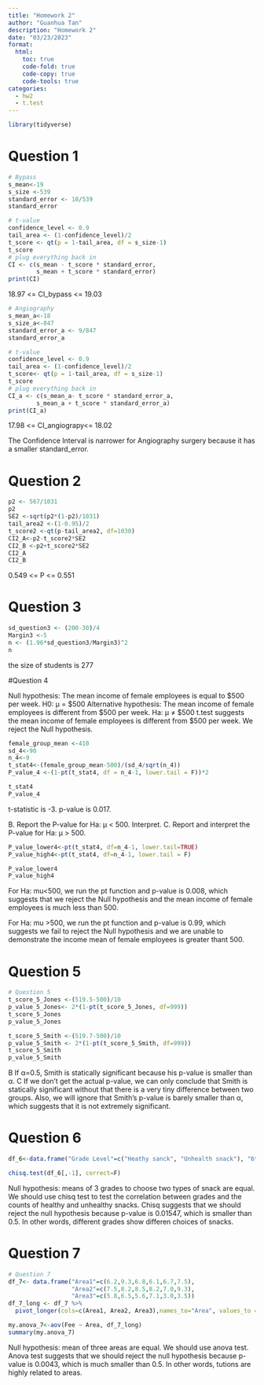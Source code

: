 ```yaml
---
title: "Homework 2"
author: "Guanhua Tan"
description: "Homework 2"
date: "03/23/2023"
format:
  html:
    toc: true
    code-fold: true
    code-copy: true
    code-tools: true
categories:
  - hw2
  - t.test
---
```


```r
library(tidyverse)
```

# Question 1

```r
# Bypass 
s_mean<-19
s_size <-539
standard_error <- 10/539
standard_error

# t-value
confidence_level <- 0.9
tail_area <- (1-confidence_level)/2
t_score <- qt(p = 1-tail_area, df = s_size-1)
t_score
# plug everything back in
CI <- c(s_mean - t_score * standard_error,
        s_mean + t_score * standard_error)
print(CI)

```
18.97 <= CI_bypass <= 19.03


```r
# Angiography
s_mean_a<-18
s_size_a<-847
standard_error_a <- 9/847
standard_error_a

# t-value
confidence_level <- 0.9
tail_area <- (1-confidence_level)/2
t_score<- qt(p = 1-tail_area, df = s_size-1)
t_score
# plug everything back in
CI_a <- c(s_mean_a- t_score * standard_error_a,
        s_mean_a + t_score * standard_error_a)
print(CI_a)

```
17.98 <= CI_angiograpy<= 18.02

The Confidence Interval is narrower for Angiography surgery because it has a smaller standard_error.

# Question 2

```r
p2 <- 567/1031
p2
SE2 <-sqrt(p2*(1-p2)/1031)
tail_area2 <-(1-0.95)/2
t_score2 <-qt(p-tail_area2, df=1030)
CI2_A<-p2-t_score2*SE2
CI2_B <-p2+t_score2*SE2
CI2_A
CI2_B
```
0.549 <= P <= 0.551

# Question 3

```r
sd_question3 <- (200-30)/4
Margin3 <-5
n <- (1.96*sd_question3/Margin3)^2
n
```
the size of students is 277

#Question 4

Null hypothesis: The mean income of female employees is equal to $500 per week.
H0: μ = $500
Alternative hypothesis: The mean income of female employees is different from $500 per week.
Ha: μ ≠ $500
t.test suggests the mean income of female employees is different from $500 per week. We reject the Null hypothesis.

```r
female_group_mean <-410
sd_4<-90
n_4<-9
t_stat4<-(female_group_mean-500)/(sd_4/sqrt(n_4))
P_value_4 <-(1-pt(t_stat4, df = n_4-1, lower.tail = F))*2

t_stat4
P_value_4

```
t-statistic is -3.
p-value is 0.017.

B. Report the P-value for Ha: μ < 500. Interpret.
C. Report and interpret the P-value for Ha: μ > 500.
```r
P_value_lower4<-pt(t_stat4, df=n_4-1, lower.tail=TRUE)
P_value_high4<-pt(t_stat4, df=n_4-1, lower.tail = F)

P_value_lower4
P_value_high4
```
For Ha: mu<500, we run the pt function and p-value is 0.008, which suggests that we reject the Null hypothesis and the mean income of female employees is much less than 500.

For Ha: mu >500, we run the pt function and p-value is 0.99, which suggests we fail to reject the Null hypothesis and we are unable to demonstrate the income mean of female employees is greater thant 500.

# Question 5
```r
# Question 5
t_score_5_Jones <-(519.5-500)/10
p_value_5_Jones<- 2*(1-pt(t_score_5_Jones, df=999))
t_score_5_Jones
p_value_5_Jones

t_score_5_Smith <-(519.7-500)/10
p_value_5_Smith <- 2*(1-pt(t_score_5_Smith, df=999))
t_score_5_Smith
p_value_5_Smith
```
B If α=0.5, Smith is statically significant because his p-value is smaller than α.
C If we don't get the actual p-value, we can only conclude that Smith is statically significant without that there is a very tiny difference between two groups. Also, we will ignore that Smith's p-value is barely smaller than α, which suggests that it is not extremely significant. 

# Question 6
```r

df_6<-data.frame("Grade Level"=c("Heathy sanck", "Unhealth snack"), "6th grade"=c(31,69), "7th grade"=c(43,57), "8th grade"=c(51,49))

chisq.test(df_6[,-1], correct=F)

```
Null hypothesis: means of 3 grades to choose two types of snack are equal.
We should use chisq test to test the correlation between grades and the counts of healthy and unhealthy snacks.
Chisq suggests that we should reject the null hypothesis because p-value is 0.01547, which is smaller than 0.5. In other words, different grades show differen choices of snacks.


# Question 7
```r
# Question 7
df_7<- data.frame("Area1"=c(6.2,9.3,6.8,6.1,6.7,7.5),
                  "Area2"=c(7.5,8.2,8.5,8.2,7.0,9.3),
                  "Area3"=c(5.8,6.5,5.6,7.1,3.0,3.5))
df_7_long <- df_7 %>%
  pivot_longer(cols=c(Area1, Area2, Area3),names_to="Area", values_to = "Fee")

my.anova_7<-aov(Fee ~ Area, df_7_long)
summary(my.anova_7)
```
Null hypothesis: mean of three areas are equal.
We should use anova test.
Anova test suggests that we should reject the null hypothesis because p-value is 0.0043, which is much smaller than 0.5. In other words, tutions are highly related to areas.

